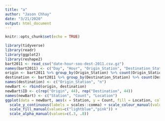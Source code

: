 ```yaml
---
title: "a"
author: "Jason Chhay"
date: "3/21/2020"
output: html_document
---
```


```r
knitr::opts_chunk$set(echo = TRUE)
```

```r
library(tidyverse)
library(readr)
library(ggplot2)
library(reshape2)
bart2011 <- read_csv("date-hour-soo-dest-2011.csv.gz")
names(bart2011) <- c("Day", "Hour", "Origin_Station", "Destination_Station", "Trip_Count")
origin <- bart2011 %>% group_by(Origin_Station) %>% count(Origin_Station) %>% arrange(Origin_Station)
destination <- bart2011 %>% group_by(Destination_Station) %>% count(Destination_Station) %>% arrange(Destination_Station)
names(destination) <- c("Origin_Station", "n")
newBart <- rbind(origin, destination)
newBart$ID <- c(rep("Origin", 44), rep("Destination", 44))
names(newBart) <- c("Station", "Count", "Location")
ggplot(data = newBart, aes(x = Station, y = Count, fill = Location, color = Location, alpha = Location)) + geom_bar(stat = "identity", position = "identity") + theme(axis.text.x = element_text(angle = 90, vjust = 0.5)) + 
  scale_y_continuous(labels = scales::comma) + scale_colour_manual(values=c("lightblue4","red")) +
  scale_fill_manual(values=c("lightblue","pink")) +
  scale_alpha_manual(values=c(.3, .8))
```


